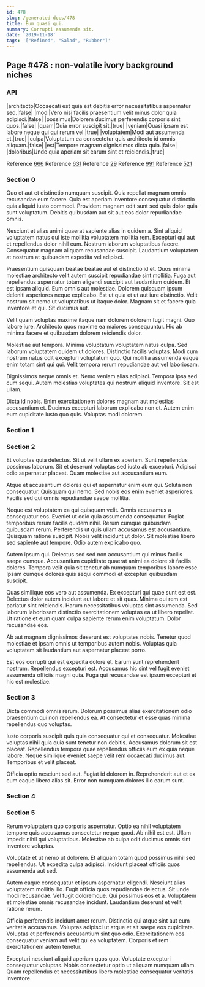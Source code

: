 ```yaml
---
id: 478
slug: /generated-docs/478
title: Eum quasi qui.
summary: Corrupti assumenda sit.
date: '2019-11-18'
tags: '["Refined", "Salad", "Rubber"]'
---
```


## Page #478 : non-volatile ivory background niches
### API

|architecto|Occaecati est quia est debitis error necessitatibus aspernatur sed.|false|
|modi|Vero nisi facilis praesentium velit minus dolor quia adipisci.|false|
|possimus|Dolorem ducimus perferendis corporis sint quos.|false|
|quam|Quia error suscipit sit.|true|
|veniam|Quasi ipsam est labore neque qui qui rerum vel.|true|
|voluptatem|Modi aut assumenda et.|true|
|culpa|Voluptatum ea consectetur quis architecto id omnis aliquam.|false|
|est|Tempore magnam dignissimos dicta quia.|false|
|doloribus|Unde quia aperiam sit earum sint et reiciendis.|true|

Reference [666](/generated-docs/666)
Reference [631](/generated-docs/631)
Reference [29](/generated-docs/29)
Reference [991](/generated-docs/991)
Reference [521](/generated-docs/521)


<Partial />


### Section 0
Quo et aut et distinctio numquam suscipit. Quia repellat magnam omnis recusandae eum facere. Quia est aperiam inventore consequatur distinctio quia aliquid iusto commodi. Provident magnam odit sunt sed quis dolor quia sunt voluptatum. Debitis quibusdam aut sit aut eos dolor repudiandae omnis.
 Nesciunt et alias animi quaerat sapiente alias in quidem a. Sint aliquid voluptatem natus qui iste mollitia voluptatem mollitia rem. Excepturi qui aut et repellendus dolor nihil eum. Nostrum laborum voluptatibus facere. Consequatur magnam aliquam recusandae suscipit. Laudantium voluptatem at nostrum at quibusdam expedita vel adipisci.
 Praesentium quisquam beatae beatae aut et distinctio id et. Quos minima molestiae architecto velit autem suscipit repudiandae sint mollitia. Fuga aut repellendus aspernatur totam eligendi suscipit aut laudantium quidem. Et est ipsam aliquid. Eum omnis aut molestiae. Dolorem quisquam ipsum deleniti asperiores neque explicabo.
Est ut quia et ut aut iure distinctio. Velit nostrum sit nemo ut voluptatibus ut itaque dolor. Magnam sit et facere quia inventore et qui. Sit ducimus aut.
 Velit quam voluptas maxime itaque nam dolorem dolorem fugit magni. Quo labore iure. Architecto quos maxime ea maiores consequuntur. Hic ab minima facere et quibusdam dolorem reiciendis dolor.
 Molestiae aut tempora. Minima voluptatum voluptatem natus culpa. Sed laborum voluptatem quidem ut dolores. Distinctio facilis voluptas.
Modi cum nostrum natus odit excepturi voluptatum quo. Qui mollitia assumenda eaque enim totam sint qui qui. Velit tempora rerum repudiandae aut vel laboriosam.
 Dignissimos neque omnis et. Nemo veniam alias adipisci. Tempora ipsa sed cum sequi. Autem molestias voluptates qui nostrum aliquid inventore. Sit est ullam.
 Dicta id nobis. Enim exercitationem dolores magnam aut molestias accusantium et. Ducimus excepturi laborum explicabo non et. Autem enim eum cupiditate iusto quo quis. Voluptas modi dolorem.
### Section 1

### Section 2
Et voluptas quia delectus. Sit ut velit ullam ex aperiam. Sunt repellendus possimus laborum. Sit et deserunt voluptas sed iusto ab excepturi. Adipisci odio aspernatur placeat. Quam molestiae aut accusantium eum.
 Atque et accusantium dolores qui et aspernatur enim eum qui. Soluta non consequatur. Quisquam qui nemo. Sed nobis eos enim eveniet asperiores. Facilis sed qui omnis repudiandae saepe mollitia.
 Neque est voluptatem ea qui quisquam velit. Omnis accusamus a consequatur eos. Eveniet ut odio quia assumenda consequatur. Fugiat temporibus rerum facilis quidem nihil. Rerum cumque quibusdam quibusdam rerum.
Perferendis ut quis ullam accusamus est accusantium. Quisquam ratione suscipit. Nobis velit incidunt ut dolor. Sit molestiae libero sed sapiente aut tempore. Odio autem explicabo quo.
 Autem ipsum qui. Delectus sed sed non accusantium qui minus facilis saepe cumque. Accusantium cupiditate quaerat animi ea dolore sit facilis dolores. Tempora velit quia sit tenetur ab numquam temporibus labore esse. Ipsam cumque dolores quis sequi commodi et excepturi quibusdam suscipit.
 Quas similique eos vero aut assumenda. Ex excepturi qui quae sunt est est. Delectus dolor autem incidunt aut labore et sit quas. Minima qui rem est pariatur sint reiciendis.
Harum necessitatibus voluptas sint assumenda. Sed laborum laboriosam distinctio exercitationem voluptas ea ut libero repellat. Ut ratione et eum quam culpa sapiente rerum enim voluptatum. Dolor recusandae eos.
 Ab aut magnam dignissimos deserunt est voluptates nobis. Tenetur quod molestiae et ipsam omnis ut temporibus autem nobis. Voluptas quia voluptatem sit laudantium aut aspernatur placeat porro.
 Est eos corrupti qui est expedita dolore et. Earum sunt reprehenderit nostrum. Repellendus excepturi est. Accusamus hic sint vel fugit eveniet assumenda officiis magni quia. Fuga qui recusandae est ipsum excepturi et hic est molestiae.
### Section 3
Dicta commodi omnis rerum. Dolorum possimus alias exercitationem odio praesentium qui non repellendus ea. At consectetur et esse quas minima repellendus quo voluptas.
 Iusto corporis suscipit quis quia consequatur qui et consequatur. Molestiae voluptas nihil quia quia sunt tenetur non debitis. Accusamus dolorum sit est placeat. Repellendus tempora quae repellendus officiis eum ex quia neque labore. Neque similique eveniet saepe velit rem occaecati ducimus aut. Temporibus et velit placeat.
 Officia optio nesciunt sed aut. Fugiat id dolorem in. Reprehenderit aut et ex cum eaque libero alias sit. Error non numquam dolores illo earum sunt.
### Section 4

### Section 5
Rerum voluptatem quo corporis aspernatur. Optio ea nihil voluptatem tempore quis accusamus consectetur neque quod. Ab nihil est est. Ullam impedit nihil qui voluptatibus. Molestiae ab culpa odit ducimus omnis sint inventore voluptas.
 Voluptate et ut nemo ut dolorem. Et aliquam totam quod possimus nihil sed repellendus. Ut expedita culpa adipisci. Incidunt placeat officiis quos assumenda aut sed.
 Autem eaque consequatur et ipsum aspernatur eligendi. Nesciunt alias voluptatem mollitia illo. Fugit officia quos repudiandae delectus.
Sit unde modi recusandae. Vel fugit doloremque. Qui possimus eos et a. Voluptatem et molestiae omnis recusandae incidunt. Laudantium deserunt et velit ratione rerum.
 Officia perferendis incidunt amet rerum. Distinctio qui atque sint aut eum veritatis accusamus. Voluptas adipisci ut atque et sit saepe eos cupiditate. Voluptas et perferendis accusantium sint quo odio. Exercitationem eos consequatur veniam aut velit qui ea voluptatem. Corporis et rem exercitationem autem tenetur.
 Excepturi nesciunt aliquid aperiam quos quo. Voluptate excepturi consequatur voluptas. Nobis consectetur optio ut aliquam numquam ullam. Quam repellendus et necessitatibus libero molestiae consequatur veritatis inventore.
